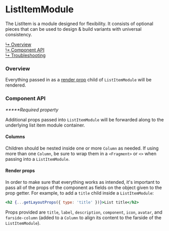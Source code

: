 
# ListItemModule

The ListItem is a module designed for flexibility. It consists of optional pieces that can be used to design & build variants with universal consistency.

[↳ Overview](#overview)  
[↳ Component API](#component-api)  
[↳ Troubleshooting](#troubleshooting)

### Overview

Everything passed in as a [render prop](https://reactjs.org/docs/render-props.html) child of `ListItemModule` will be rendered.

<Canvas>
  <Story
      id="patterns-unstable-layout-modules-listitemmodule-canary--detailed"
      parameters={parameters}
    />
</Canvas>

### Component API

<ArgsTable />

_**\***Required property_

Additional props passed into `ListItemModule` will be forwarded along to the underlying list item module container.

#### Columns

Children should be nested inside one or more `Column` as needed. If using more than one `Column`, be sure to wrap them in a `<Fragment>` or `<>` when passing into a `ListItemModule`.

#### Render props

In order to make sure that everything works as intended, it's important to pass all of the props of the component as fields on the object given to the prop getter. For example, to add a `title` child inside a `ListItemModule`:

```jsx
<h2 {...getLayoutProps({ type: 'title' })}>List title</h2>
```

Props provided are `title`, `label`, `description`, `component`, `icon`, `avatar`, and `farside-column` (added to a `Column` to align its content to the farside of the `ListItemModule`).

<Troubleshooting />

